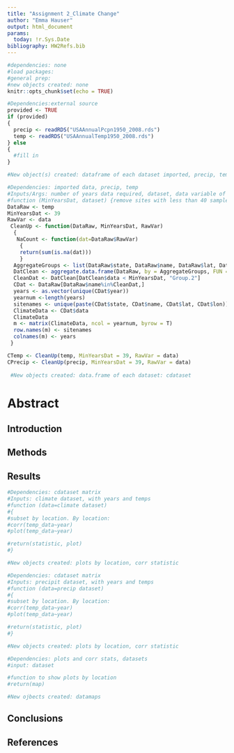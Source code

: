 ```yaml
---
title: "Assignment 2_Climate Change"
author: "Emma Hauser"
output: html_document
params:
  today: !r.Sys.Date
bibliography: HW2Refs.bib
---
```


<!--Chunk for file setup-->
```r
#dependencies: none
#load packages:
#general prep:
#new objects created: none
knitr::opts_chunk$set(echo = TRUE)
```

<!--Chunk for data import-->
```r
#Dependencies:external source
provided <- TRUE
if (provided)
{
  precip <- readRDS("USAAnnualPcpn1950_2008.rds")
  temp <- readRDS("USAAnnualTemp1950_2008.rds")
} else
{
  #fill in
}

#New object(s) created: dataframe of each dataset imported, precip, temp
```

<!--Chunk for cleaning data-->
```r
#Dependencies: imported data, precip, temp
#Inputs/Args: number of years data required, dataset, data variable of interest
#function (MinYearsDat, dataset) {remove sites with less than 40 sample points, return(clean datamatrix)}
DataRaw <- temp
MinYearsDat <- 39
RawVar <- data
 CleanUp <- function(DataRaw, MinYearsDat, RawVar)
  {
   NaCount <- function(dat=DataRaw$RawVar)
    {
    return(sum(is.na(dat)))
    }
  AggregateGroups <- list(DataRaw$state, DataRaw$name, DataRaw$lat, DataRaw$lon)
  DatClean <- aggregate.data.frame(DataRaw, by = AggregateGroups, FUN = "NaCount")
  CleanDat <- DatClean[DatClean$data < MinYearsDat, "Group.2"]
  CDat <- DataRaw[DataRaw$name%in%CleanDat,]
  years <- as.vector(unique(CDat$year))
  yearnum <-length(years)
  sitenames <- unique(paste(CDat$state, CDat$name, CDat$lat, CDat$lon))
  ClimateData <- CDat$data
  ClimateData
  m <- matrix(ClimateData, ncol = yearnum, byrow = T)
  row.names(m) <- sitenames
  colnames(m) <- years
 }

CTemp <- CleanUp(temp, MinYearsDat = 39, RawVar = data)
CPrecip <- CleanUp(precip, MinYearsDat = 39, RawVar = data)
 
 #New objects created: data.frame of each dataset: cdataset
```
# Abstract

## Introduction

## Methods

## Results

<!--Chunk for Climate Warming-->
<!--Code that shows temp change over time at each location that has 40 or more years of data-->
```r
#Dependencies: cdataset matrix
#Inputs: climate dataset, with years and temps
#function (data=climate dataset)
#{
#subset by location. By location:
#corr(temp_data~year)
#plot(temp_data~year)

#return(statistic, plot)
#}

#New objects created: plots by location, corr statistic
```

<!--Chunk for Precip Change-->
<!--Code that shows precip over time at each location that has 40 or more years of data-->
```r
#Dependencies: cdataset matrix
#Inputs: precipit dataset, with years and temps
#function (data=precip dataset)
#{
#subset by location. By location:
#corr(temp_data~year)
#plot(temp_data~year)

#return(statistic, plot)
#}

#New objects created: plots by location, corr statistic
```

<!--A chunk to map the data-->
```r
#Dependencies: plots and corr stats, datasets
#input: dataset

#function to show plots by location
#return(map)

#New ojbects created: datamaps
```


## Conclusions


## References